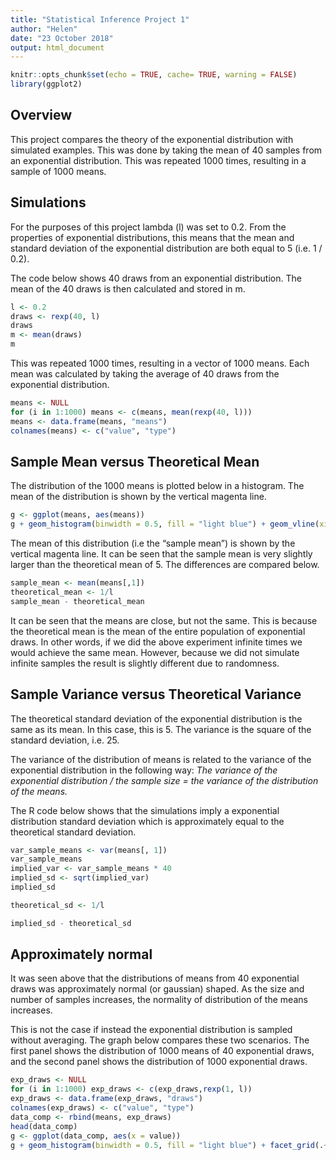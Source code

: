 ```yaml
---
title: "Statistical Inference Project 1"
author: "Helen"
date: "23 October 2018"
output: html_document
---
```


```r
knitr::opts_chunk$set(echo = TRUE, cache= TRUE, warning = FALSE)
library(ggplot2)
```

## Overview

This project compares the theory of the exponential distribution with simulated examples. This was done by taking the mean of 40 samples from an exponential distribution. This was repeated 1000 times, resulting in a sample of 1000 means.

## Simulations

For the purposes of this project lambda (l) was set to 0.2. From the properties of exponential distributions, this means that the mean and standard deviation of the exponential distribution are both equal to 5 (i.e. 1 / 0.2).

The code below shows 40 draws from an exponential distribution. The mean of the 40 draws is then calculated and stored in m.

```r
l <- 0.2
draws <- rexp(40, l)
draws
m <- mean(draws)
m
```

This was repeated 1000 times, resulting in a vector of 1000 means. Each mean was calculated by taking the average of 40 draws from the exponential distribution.

```r
means <- NULL
for (i in 1:1000) means <- c(means, mean(rexp(40, l)))
means <- data.frame(means, "means")
colnames(means) <- c("value", "type")
```

## Sample Mean versus Theoretical Mean

The distribution of the 1000 means is plotted below in a histogram. The mean of the distribution is shown by the vertical magenta line.

```r
g <- ggplot(means, aes(means))
g + geom_histogram(binwidth = 0.5, fill = "light blue") + geom_vline(xintercept = mean(means[, 1]), color = "magenta") + ggtitle("Distribution of sample means") + ylab("Count") + xlab("Sample means")
```

The mean of this distribution (i.e the "sample mean") is shown by the vertical magenta line. It can be seen that the sample mean is very slightly larger than the theoretical mean of 5. The differences are compared below.

```r
sample_mean <- mean(means[,1])
theoretical_mean <- 1/l
sample_mean - theoretical_mean
```

It can be seen that the means are close, but not the same. This is because the theoretical mean is the mean of the entire population of exponential draws. In other words, if we did the above experiment infinite times we would achieve the same mean. However, because we did not simulate infinite samples the result is slightly different due to randomness.

## Sample Variance versus Theoretical Variance

The theoretical standard deviation of the exponential distribution is the same as its mean. In this case, this is 5. The variance is the square of the standard deviation, i.e. 25.

The variance of the distribution of means is related to the variance of the exponential distribution in the following way: *The variance of the exponential distribution / the sample size = the variance of the distribution of the means.*

The R code below shows that the simulations imply a exponential distribution standard deviation which is approximately equal to the theoretical standard deviation.

```r
var_sample_means <- var(means[, 1])
var_sample_means
implied_var <- var_sample_means * 40
implied_sd <- sqrt(implied_var)
implied_sd

theoretical_sd <- 1/l

implied_sd - theoretical_sd
```

## Approximately normal

It was seen above that the distributions of means from 40 exponential draws was approximately normal (or gaussian) shaped. As the size and number of samples increases, the normality of distribution of the means increases. 

This is not the case if instead the exponential distribution is sampled without averaging. The graph below compares these two scenarios. The first panel shows the distribution of 1000 means of 40 exponential draws, and the second panel shows the distribution of 1000 exponential draws.

```r
exp_draws <- NULL
for (i in 1:1000) exp_draws <- c(exp_draws,rexp(1, l))
exp_draws <- data.frame(exp_draws, "draws")
colnames(exp_draws) <- c("value", "type")
data_comp <- rbind(means, exp_draws)
head(data_comp)
g <- ggplot(data_comp, aes(x = value))
g + geom_histogram(binwidth = 0.5, fill = "light blue") + facet_grid(.~ type)
```